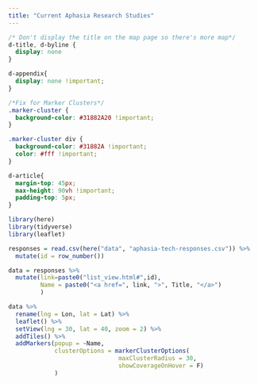 ```yaml
---
title: "Current Aphasia Research Studies"
---
```


```css
/* Don't display the title on the map page so there's more map*/
d-title, d-byline {
  display: none
}

d-appendix{
  display: none !important;
}

/*Fix for Marker Clusters*/
.marker-cluster {
  background-color: #31882A20 !important;
}

.marker-cluster div {
  background-color: #31882A !important;
  color: #fff !important;
}

d-article{
  margin-top: 45px;
  max-height: 90vh !important;
  padding-top: 5px;
}

```

```r
library(here)
library(tidyverse)
library(leaflet)

responses = read.csv(here("data", "aphasia-tech-responses.csv")) %>%
  mutate(id = row_number())

data = responses %>%
  mutate(link=paste0("list_view.html#",id),
         Name = paste0("<a href=", link, ">", Title, "</a>")
         )

```

```r
data %>%
  rename(lng = Lon, lat = Lat) %>%
  leaflet() %>%
  setView(lng = 30, lat = 40, zoom = 2) %>% 
  addTiles() %>%
  addMarkers(popup = ~Name,
             clusterOptions = markerClusterOptions(
                               maxClusterRadius = 30,
                               showCoverageOnHover = F)
             )
```

